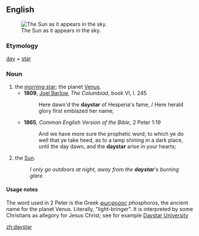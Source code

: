 ==English==
[[Image:The sun1.jpg|thumb|The Sun as it appears in the sky.]]

===Etymology===
[[day]] + [[star]]

===Noun===
{{en-noun}}

# the [[morning star]]; the planet [[Venus]].
#*'''1809''', [[w:Joel Barlow|Joel Barlow]], ''The Columbiad'', book VI, l. 245
#*: Here dawn'd the '''daystar''' of Hesperia's fame, / Here herald glory first emblazed her name; <!--'Hesperus' is the evening star, hence not the sun-->
#*'''1865''', ''Common English Version of the Bible'', 2 Peter 1:19
#*: And we have more sure the prophetic word; to which ye do well that ye take heed, as to a lamp shining in a dark place, until the day dawn, and the '''daystar''' arise in your hearts; <!--other translations have "Morning Star", so it seems this is the intended usage-->
# {{internet slang}} the [[Sun]].
#: ''I only go outdoors at night, away from the '''daystar''''s burning glare.''

====Usage notes====
The word used in 2 Peter is the Greek [[φωςφορος]] ''phosphoros'', the ancient name for the planet Venus. Literally, "light-bringer". It is interpreted by some Christians as allegory for Jesus Christ; see for example [[w:Daystar University|Daystar University]]

[[zh:daystar]]